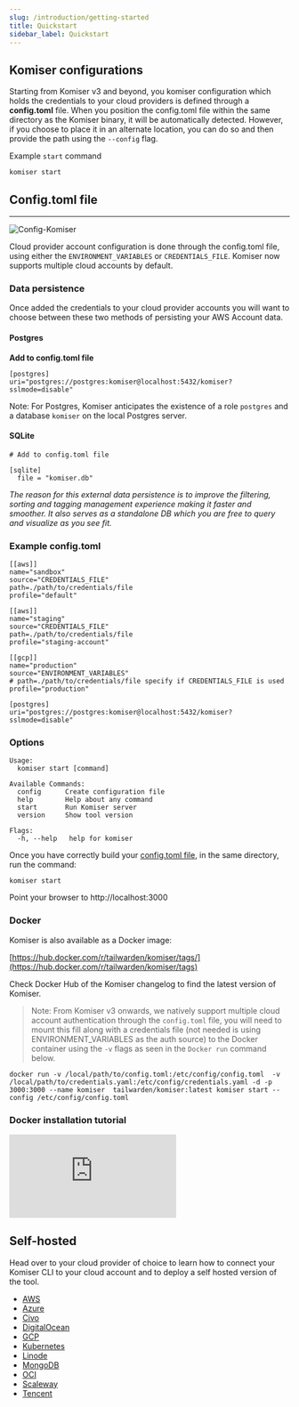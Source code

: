 ```yaml
---
slug: /introduction/getting-started
title: Quickstart
sidebar_label: Quickstart
---
```


## Komiser configurations
Starting from Komiser v3 and beyond, you komiser configuration which holds the credentials to your cloud providers is defined through a **config.toml** file. When you position the config.toml file within the same directory as the Komiser binary, it will be automatically detected. However, if you choose to place it in an alternate location, you can do so and then provide the path using the `--config` flag.

Example `start` command
```
komiser start 
```

## Config.toml file
---

<img
  src="/images/config-komiser.png"
  alt="Config-Komiser"
/>

Cloud provider account configuration is done through the config.toml file, using either the `ENVIRONMENT_VARIABLES` or `CREDENTIALS_FILE`. Komiser now supports multiple cloud accounts by default. 

### Data persistence
Once added the credentials to your cloud provider accounts you will want to choose between these two methods of persisting your AWS Account data.

#### Postgres
**Add to config.toml file**
```
[postgres]
uri="postgres://postgres:komiser@localhost:5432/komiser?sslmode=disable"
```
Note: For Postgres, Komiser anticipates the existence of a role `postgres` and a database `komiser` on the local Postgres server.

#### SQLite
```
# Add to config.toml file

[sqlite]
  file = "komiser.db"
```

 *The reason for this external data persistence is to improve the filtering, sorting and tagging management experience making it faster and smoother. It also serves as a standalone DB which you are free to query and visualize as you see fit.*  

### Example config.toml
```
[[aws]]
name="sandbox"
source="CREDENTIALS_FILE"
path=./path/to/credentials/file
profile="default"

[[aws]]
name="staging"
source="CREDENTIALS_FILE"
path=./path/to/credentials/file
profile="staging-account"

[[gcp]]
name="production"
source="ENVIRONMENT_VARIABLES"
# path=./path/to/credentials/file specify if CREDENTIALS_FILE is used
profile="production"

[postgres]
uri="postgres://postgres:komiser@localhost:5432/komiser?sslmode=disable"
```

### Options

```
Usage:
  komiser start [command]
```

```
Available Commands:
  config      Create configuration file
  help        Help about any command
  start       Run Komiser server
  version     Show tool version

Flags:
  -h, --help   help for komiser
```

Once you have correctly build your [config.toml file](https://www.youtube.com/watch?v=-jDXVO6NjVk&t=102s), in the same directory, run the command:

```
komiser start
```

Point your browser to http://localhost:3000

### Docker

Komiser is also available as a Docker image:

[https://hub.docker.com/r/tailwarden/komiser/tags/](https://hub.docker.com/r/tailwarden/komiser/tags)

Check Docker Hub of the Komiser changelog to find the latest version of Komiser. 

> Note: From Komiser v3 onwards, we natively support multiple cloud account authentication through the `config.toml` file, you will need to mount this fill along with a credentials file (not needed is using ENVIRONMENT_VARIABLES as the auth source) to the Docker container using the `-v` flags as seen in the `Docker run` command below. 

```
docker run -v /local/path/to/config.toml:/etc/config/config.toml  -v /local/path/to/credentials.yaml:/etc/config/credentials.yaml -d -p 3000:3000 --name komiser  tailwarden/komiser:latest komiser start --config /etc/config/config.toml
```

### Docker installation tutorial
<div style={{
    position: 'relative',
    paddingBottom: '56.25%',
    paddingTop:'30px',
    height:0,
    overflow:'hidden',
  }}>
  <iframe
    src='https://www.youtube.com/embed/8IJMoH4PKe8'
    allowFullScreen
    webkitallowfullscreen="true"
    frameBorder="0"
    style={{
      position: 'absolute',
      top:0,
      left:0,
      width:'100%',
      height:'100%',
    }}
  >
  </iframe>
</div>

## Self-hosted

Head over to your cloud provider of choice to learn how to connect your Komiser CLI to your cloud account and to deploy a self hosted version of the tool. 

* [AWS](/docs/cloud-providers/aws)
* [Azure](/docs/cloud-providers/azure)
* [Civo](/docs/cloud-providers/civo)
* [DigitalOcean](/docs/cloud-providers/digital-ocean)
* [GCP](/docs/cloud-providers/google-cloud-platform)
* [Kubernetes](/docs/cloud-providers/kubernetes)
* [Linode](/docs/cloud-providers/linode)
* [MongoDB](/docs/cloud-providers/mongodb-atlas)
* [OCI](/docs/cloud-providers/oci)
* [Scaleway](/docs/cloud-providers/scaleway)
* [Tencent](/docs/cloud-providers/tencent)